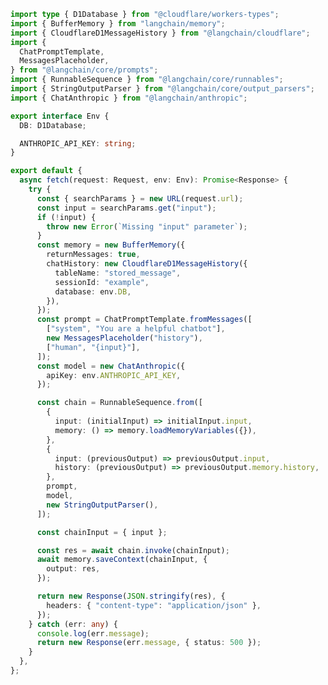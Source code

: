 ```typescript
import type { D1Database } from "@cloudflare/workers-types";
import { BufferMemory } from "langchain/memory";
import { CloudflareD1MessageHistory } from "@langchain/cloudflare";
import {
  ChatPromptTemplate,
  MessagesPlaceholder,
} from "@langchain/core/prompts";
import { RunnableSequence } from "@langchain/core/runnables";
import { StringOutputParser } from "@langchain/core/output_parsers";
import { ChatAnthropic } from "@langchain/anthropic";

export interface Env {
  DB: D1Database;

  ANTHROPIC_API_KEY: string;
}

export default {
  async fetch(request: Request, env: Env): Promise<Response> {
    try {
      const { searchParams } = new URL(request.url);
      const input = searchParams.get("input");
      if (!input) {
        throw new Error(`Missing "input" parameter`);
      }
      const memory = new BufferMemory({
        returnMessages: true,
        chatHistory: new CloudflareD1MessageHistory({
          tableName: "stored_message",
          sessionId: "example",
          database: env.DB,
        }),
      });
      const prompt = ChatPromptTemplate.fromMessages([
        ["system", "You are a helpful chatbot"],
        new MessagesPlaceholder("history"),
        ["human", "{input}"],
      ]);
      const model = new ChatAnthropic({
        apiKey: env.ANTHROPIC_API_KEY,
      });

      const chain = RunnableSequence.from([
        {
          input: (initialInput) => initialInput.input,
          memory: () => memory.loadMemoryVariables({}),
        },
        {
          input: (previousOutput) => previousOutput.input,
          history: (previousOutput) => previousOutput.memory.history,
        },
        prompt,
        model,
        new StringOutputParser(),
      ]);

      const chainInput = { input };

      const res = await chain.invoke(chainInput);
      await memory.saveContext(chainInput, {
        output: res,
      });

      return new Response(JSON.stringify(res), {
        headers: { "content-type": "application/json" },
      });
    } catch (err: any) {
      console.log(err.message);
      return new Response(err.message, { status: 500 });
    }
  },
};
```